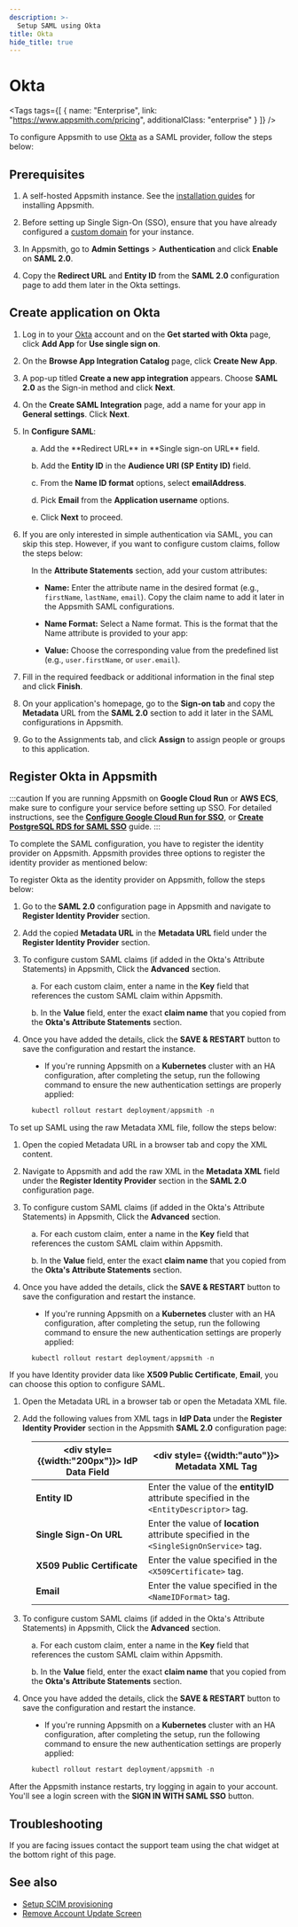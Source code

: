 ```yaml
---
description: >-
  Setup SAML using Okta
title: Okta
hide_title: true
---
```

<!-- vale off -->

<div className="tag-wrapper">
 <h1>Okta</h1>

<Tags
tags={[
{ name: "Enterprise", link: "https://www.appsmith.com/pricing", additionalClass: "enterprise" }
]}
/>

</div>

<!-- vale on -->



To configure Appsmith to use [Okta](https://www.okta.com/) as a SAML provider, follow the steps below:

## Prerequisites

1. A self-hosted Appsmith instance. See the [installation guides](/getting-started/setup/installation-guides) for installing Appsmith.

2. Before setting up Single Sign-On (SSO), ensure that you have already configured a [custom domain](/getting-started/setup/instance-configuration/custom-domain) for your instance.

3. In Appsmith, go to **Admin Settings** > **Authentication** and click **Enable** on  **SAML 2.0**.

4. Copy the **Redirect URL** and **Entity ID** from the **SAML 2.0** configuration page to add them later in the Okta settings. 


<ZoomImage src="/img/SAML-config_appsmith.png" alt="SAML configurations" caption="SAML configuration in Appsmith" />

## Create application on Okta

1. Log in to your [Okta](https://www.okta.com/) account and on the **Get started with Okta** page, click **Add App** for **Use single sign on**.

2. On the **Browse App Integration Catalog** page, click **Create New App**. 

3. A pop-up titled **Create a new app integration** appears. Choose **SAML 2.0** as the Sign-in method and click **Next**.

4. On the **Create SAML Integration** page, add a name for your app in **General settings**. Click **Next**.

5. In **Configure SAML**:

<dd>
a. Add the **Redirect URL** in **Single sign-on URL** field.

b. Add the **Entity ID** in the **Audience URI (SP Entity ID)** field.

c. From the **Name ID format** options, select **emailAddress**.

d. Pick **Email** from the **Application username** options. 

 e. Click **Next** to proceed.

</dd>


<ZoomImage src="/img/edit_okta_saml.png" alt="SAML configurations" caption="" />

6. If you are only interested in simple authentication via SAML, you can skip this step. However, if you want to configure custom claims, follow the steps below:

<dd>

In the **Attribute Statements** section, add your custom attributes:

* **Name:** Enter the attribute name in the desired format (e.g.,  `firstName`, `lastName`, `email`). Copy the claim name to add it later in the Appsmith SAML configurations.

* **Name Format:** Select a Name format. This is the format that the Name attribute is provided to your app:

* **Value:** Choose the corresponding value from the predefined list (e.g., `user.firstName`, or `user.email`).


<ZoomImage src="/img/userclaims_okta_saml.png" alt="SAML configurations" caption="" />


</dd>

7. Fill in the required feedback or additional information in the final step and click **Finish**.

8. On your application's homepage, go to the **Sign-on tab** and copy the **Metadata** URL from the **SAML 2.0** section to add it later in the SAML configurations in Appsmith.

9. Go to the Assignments tab, and click **Assign** to assign people or groups to this application.

## Register Okta in Appsmith

:::caution
If you are running Appsmith on **Google Cloud Run** or **AWS ECS**, make sure to configure your service before setting up SSO. For detailed instructions, see the [**Configure Google Cloud Run for SSO**](/getting-started/setup/installation-guides/google-cloud-run/setup-to-integrate-sso), or [**Create PostgreSQL RDS for SAML SSO**](/getting-started/setup/installation-guides/aws-ecs/setup-postgresql-aws-ecs) guide.
:::

To complete the SAML configuration, you have to register the identity provider on Appsmith. Appsmith provides three options to register the identity provider as mentioned below:

<Tabs queryString="okta-saml">
<TabItem label="Metadata URL (recommended)" value="okta-metadataurl">


To register Okta as the identity provider on Appsmith, follow the steps below:

1. Go to the **SAML 2.0** configuration page in Appsmith and navigate to **Register Identity Provider** section.

2. Add the copied **Metadata URL** in the **Metadata URL** field under the **Register Identity Provider** section.

3. To configure custom SAML claims (if added in the Okta's Attribute Statements) in Appsmith, Click the **Advanced** section.

<dd>

a. For each custom claim, enter a name in the **Key** field that references the custom SAML claim within Appsmith.

b. In the **Value** field, enter the exact **claim name** that you copied from the **Okta's Attribute Statements** section.


</dd>

4. Once you have added the details, click the **SAVE & RESTART** button to save the configuration and restart the instance. 

<dd>

- If you're running Appsmith on a **Kubernetes** cluster with an HA configuration, after completing the setup, run the following command to ensure the new authentication settings are properly applied:

```js
kubectl rollout restart deployment/appsmith -n
```
</dd>


</TabItem>

<TabItem label="Metadata XML" value="okta-metdataxml">

To set up SAML using the raw Metadata XML file, follow the steps below:

1. Open the copied Metadata URL in a browser tab and copy the XML content.

2. Navigate to Appsmith and add the raw XML in the **Metadata XML** field under the **Register Identity Provider** section in the **SAML 2.0** configuration page.

3. To configure custom SAML claims (if added in the Okta's Attribute Statements) in Appsmith, Click the **Advanced** section.

<dd>

a. For each custom claim, enter a name in the **Key** field that references the custom SAML claim within Appsmith.

b. In the **Value** field, enter the exact **claim name** that you copied from the **Okta's Attribute Statements** section.


</dd>

4. Once you have added the details, click the **SAVE & RESTART** button to save the configuration and restart the instance. 

<dd>

- If you're running Appsmith on a **Kubernetes** cluster with an HA configuration, after completing the setup, run the following command to ensure the new authentication settings are properly applied:

```js
kubectl rollout restart deployment/appsmith -n
```
</dd>


</TabItem>
<TabItem label="IdP Data" value="okta-idpdata">

If you have Identity provider data like **X509 Public Certificate**, **Email**, you can choose this option to configure SAML.

1. Open the Metadata URL in a browser tab or open the Metadata XML file.

2. Add the following values from XML tags in **IdP Data** under the **Register Identity Provider** section in the Appsmith **SAML 2.0** configuration page: 

<dd>

| <div style= {{width:"200px"}}> **IdP Data Field** </div>  | <div style= {{width:"auto"}}> **Metadata XML Tag**  </div>                                                                      |
| ------------------- | ------------------------------------------------------------------------------------------ |
| **Entity ID**               | Enter the value of the **entityID** attribute specified in the `<EntityDescriptor>` tag.                 |
| **Single Sign-On URL**      | Enter the value of **location** attribute specified in the `<SingleSignOnService>` tag. |
| **X509 Public Certificate** | Enter the value specified in the `<X509Certificate>` tag. |
| **Email**                   | Enter the value specified in the `<NameIDFormat>` tag. |

</dd>

3. To configure custom SAML claims (if added in the Okta's Attribute Statements) in Appsmith, Click the **Advanced** section.

<dd>

a. For each custom claim, enter a name in the **Key** field that references the custom SAML claim within Appsmith.

b. In the **Value** field, enter the exact **claim name** that you copied from the **Okta's Attribute Statements** section.


</dd>

4. Once you have added the details, click the **SAVE & RESTART** button to save the configuration and restart the instance. 

<dd>

- If you're running Appsmith on a **Kubernetes** cluster with an HA configuration, after completing the setup, run the following command to ensure the new authentication settings are properly applied:

```js
kubectl rollout restart deployment/appsmith -n
```
</dd>

</TabItem>
</Tabs>



After the Appsmith instance restarts, try logging in again to your account. You'll see a login screen with the **SIGN IN WITH SAML SSO** button.

<ZoomImage src="/img/Appsmith-Login-Screen-Shows-SAML.jpg" alt="SAML-login" caption="Login with SAML SSO " />

## Troubleshooting

If you are facing issues contact the support team using the chat widget at the bottom right of this page.

## See also
- [Setup SCIM provisioning](/advanced-concepts/user-provisioning-group-sync#enable-scim-provisioning-on-appsmith)
- [Remove Account Update Screen](/getting-started/setup/instance-configuration/authentication/security-assertion-markup-language-saml/disable-update-account-info)